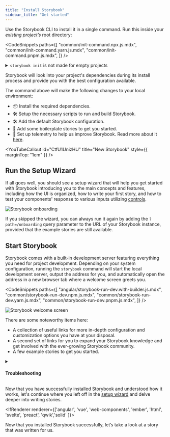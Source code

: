```yaml
---
title: "Install Storybook"
sidebar_title: "Get started"
---
```


Use the Storybook CLI to install it in a single command. Run this inside your _existing project’s_ root directory:

<CodeSnippets
  paths={[
    "common/init-command.npx.js.mdx",
    "common/init-command.yarn.js.mdx",
    "common/init-command.pnpm.js.mdx",
  ]}
/>

<details>

<summary>
  <code>storybook init</code> is not made for empty projects
</summary>

Storybook needs to be installed into a project that is already set up with a framework. It will not work on an empty project. There are many ways to bootstrap an app in a given framework, including:

- 📦 [Create an Angular Workspace](https://angular.io/cli/new)
- 📦 [Create React App](https://reactjs.org/docs/create-a-new-react-app.html)
- 📦 [Create a Vue App](https://vuejs.org/guide/quick-start.html)
- 📦 [Ember CLI](https://guides.emberjs.com/release/getting-started/quick-start/)
- 📦 [Vite CLI](https://vitejs.dev/guide/#scaffolding-your-first-vite-project)
- Or any other tooling available.

</details>

Storybook will look into your project's dependencies during its install process and provide you with the best configuration available.

The command above will make the following changes to your local environment:

- 📦 Install the required dependencies.
- 🛠 Setup the necessary scripts to run and build Storybook.
- 🛠 Add the default Storybook configuration.
- 📝 Add some boilerplate stories to get you started.
- 📡 Set up telemetry to help us improve Storybook. Read more about it [here](../configure/telemetry.md).

<YouTubeCallout
  id="CtfU1UnizHU"
  title="New Storybook"
  style={{ marginTop: "1em" }}
/>

<IfRenderer renderer='react'>

## Run the Setup Wizard

If all goes well, you should see a setup wizard that will help you get started with Storybook introducing you to the main concepts and features, including how the UI is organized, how to write your first story, and how to test your components' response to various inputs utilizing [controls](../essentials/controls).

![Storybook onboarding](./example-onboarding-wizard.png)

If you skipped the wizard, you can always run it again by adding the `?path=/onboarding` query parameter to the URL of your Storybook instance, provided that the example stories are still available.

</IfRenderer>

## Start Storybook

Storybook comes with a built-in development server featuring everything you need for project development. Depending on your system configuration, running the `storybook` command will start the local development server, output the address for you, and automatically open the address in a new browser tab where a welcome screen greets you.

<CodeSnippets
  paths={[
    "angular/storybook-run-dev.with-builder.js.mdx",
    "common/storybook-run-dev.npm.js.mdx",
    "common/storybook-run-dev.yarn.js.mdx",
    "common/storybook-run-dev.pnpm.js.mdx",
  ]}
/>

![Storybook welcome screen](./example-welcome.png)

There are some noteworthy items here:

- A collection of useful links for more in-depth configuration and customization options you have at your disposal.
- A second set of links for you to expand your Storybook knowledge and get involved with the ever-growing Storybook community.
- A few example stories to get you started.

<details>
<summary><h4 id="troubleshooting">Troubleshooting</h4></summary>

Below are some of the most common installation issues and instructions on how to solve them.

<FeatureSnippets
  paths={[
    "get-started/installation-problems/angular.mdx",
    "get-started/installation-problems/ember.mdx",
    "get-started/installation-problems/html.mdx",
    "get-started/installation-problems/preact.mdx",
    "get-started/installation-problems/react.mdx",
    "get-started/installation-problems/svelte.mdx",
    "get-started/installation-problems/vue.mdx",
    "get-started/installation-problems/web-components.mdx",
    "get-started/installation-problems/qwik.mdx",
    "get-started/installation-problems/solid.mdx",
  ]}
/>

<Callout variant="info">

Storybook collects completely anonymous data to help us improve user experience. Participation is optional, and you may [opt-out](../configure/telemetry.md#how-to-opt-out) if you'd not like to share any information.

</Callout>

If all else fails, try asking for [help](https://storybook.js.org/community#support)

</details>

<IfRenderer renderer='react'>

Now that you have successfully installed Storybook and understood how it works, let's continue where you left off in the [setup wizard](#run-the-setup-wizard) and delve deeper into writing stories.

</IfRenderer>

<IfRenderer renderer={['angular', 'vue', 'web-components', 'ember', 'html', 'svelte', 'preact', 'qwik','solid' ]}>

Now that you installed Storybook successfully, let’s take a look at a story that was written for us.

</IfRenderer>
